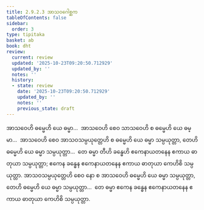 ```yaml
---
title: 2.9.2.3 အာသဝဂေါစ္ဆက
tableOfContents: false
sidebar:
  order: 3
type: tipitaka
basket: ab
book: dht
review:
  current: review
  updated: '2025-10-23T09:20:50.712929'
  updated_by: ''
  notes: ''
  history:
  - state: review
    date: '2025-10-23T09:20:50.712929'
    updated_by: ''
    notes: ''
    previous_state: draft
---
```



<ReviewStatus review={frontmatter.review} showDetails={true} />

<HypothesisAnnotation frontmatter={frontmatter} />

<DynamicBreadcrumb />

<Division number="344" book="dht" e="ch" v="31" p="63">

<Paragraph number="430" book="dht">
အာသဝေဟိ ဓမ္မေဟိ ယေ ဓမ္မာ…  အာသဝေဟိ စေဝ သာသဝေဟိ စ ဓမ္မေဟိ ယေ ဓမ္မာ…  အာသဝေဟိ စေဝ အာသဝသမ္ပယုတ္တေဟိ စ ဓမ္မေဟိ ယေ ဓမ္မာ သမ္ပယုတ္တာ, တေဟိ ဓမ္မေဟိ ယေ ဓမ္မာ သမ္ပယုတ္တာ…  တေ ဓမ္မာ တီဟိ ခန္ဓေဟိ ဧကေနာယတနေန ဧကာယ ဓာတုယာ သမ္ပယုတ္တာ; ဧကေန ခန္ဓေန ဧကေနာယတနေန ဧကာယ ဓာတုယာ ကေဟိစိ သမ္ပယုတ္တာ.
</Paragraph>

</Division>
<Division number="345" book="dht" e="ch" v="31" p="63">

<Paragraph number="431" book="dht">
အာသဝသမ္ပယုတ္တေဟိ စေဝ နော စ အာသဝေဟိ ဓမ္မေဟိ ယေ ဓမ္မာ သမ္ပယုတ္တာ, တေဟိ ဓမ္မေဟိ ယေ ဓမ္မာ သမ္ပယုတ္တာ…  တေ ဓမ္မာ ဧကေန ခန္ဓေန ဧကေနာယတနေန ဧကာယ ဓာတုယာ ကေဟိစိ သမ္ပယုတ္တာ.
</Paragraph>
</Division>